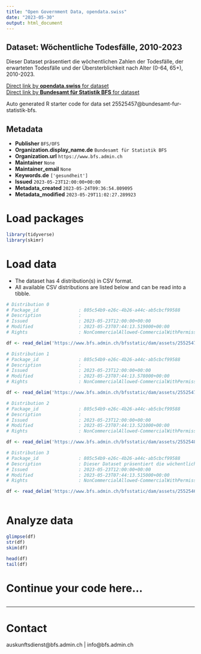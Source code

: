 ```yaml
---
title: "Open Government Data, opendata.swiss"
date: "2023-05-30"
output: html_document
---
```


## Dataset: Wöchentliche Todesfälle, 2010-2023

Dieser Dataset präsentiert die wöchentlichen Zahlen der Todesfälle, der erwarteten Todesfälle und der Übersterblichkeit nach Alter (0-64, 65+), 2010-2023.

[Direct link by **opendata.swiss** for dataset](https://opendata.swiss/de/dataset/wochentliche-todesfalle-2010-20231)<br>
[Direct link by **Bundesamt für Statistik BFS** for dataset](https://www.bfs.admin.ch/asset/de/ts-d-14.03.04.03-wr)

Auto generated R starter code for data set 25525457@bundesamt-fur-statistik-bfs.

## Metadata

- **Publisher** `BFS/OFS`
- **Organization.display_name.de** `Bundesamt für Statistik BFS`
- **Organization.url** `https://www.bfs.admin.ch`
- **Maintainer** `None`
- **Maintainer_email** `None`
- **Keywords.de** `['gesundheit']`
- **Issued** `2023-05-23T12:00:00+00:00`
- **Metadata_created** `2023-05-24T09:36:54.809095`
- **Metadata_modified** `2023-05-29T11:02:27.289923`


# Load packages

```r

library(tidyverse)
library(skimr)

```

# Load data

-   The dataset has 4 distribution(s) in CSV format.
-   All available CSV distributions are listed below and can be read into a tibble.

```r

# Distribution 0
# Package_id               : 805c54b9-e26c-4b26-a44c-ab5cbcf99588
# Description              : 
# Issued                   : 2023-05-23T12:00:00+00:00
# Modified                 : 2023-05-23T07:44:13.519000+00:00
# Rights                   : NonCommercialAllowed-CommercialWithPermission-ReferenceRequired

df <- read_delim('https://www.bfs.admin.ch/bfsstatic/dam/assets/25525479/master')

# Distribution 1
# Package_id               : 805c54b9-e26c-4b26-a44c-ab5cbcf99588
# Description              : 
# Issued                   : 2023-05-23T12:00:00+00:00
# Modified                 : 2023-05-23T07:44:13.578000+00:00
# Rights                   : NonCommercialAllowed-CommercialWithPermission-ReferenceRequired

df <- read_delim('https://www.bfs.admin.ch/bfsstatic/dam/assets/25525475/master')

# Distribution 2
# Package_id               : 805c54b9-e26c-4b26-a44c-ab5cbcf99588
# Description              : 
# Issued                   : 2023-05-23T12:00:00+00:00
# Modified                 : 2023-05-23T07:44:13.521000+00:00
# Rights                   : NonCommercialAllowed-CommercialWithPermission-ReferenceRequired

df <- read_delim('https://www.bfs.admin.ch/bfsstatic/dam/assets/25525483/master')

# Distribution 3
# Package_id               : 805c54b9-e26c-4b26-a44c-ab5cbcf99588
# Description              : Dieser Dataset präsentiert die wöchentlichen Zahlen der Todesfälle, der erwarteten Todesfälle und der Übersterblichkeit nach Alter (0-64, 65+), 2010-2023.
# Issued                   : 2023-05-23T12:00:00+00:00
# Modified                 : 2023-05-23T07:44:13.515000+00:00
# Rights                   : NonCommercialAllowed-CommercialWithPermission-ReferenceRequired

df <- read_delim('https://www.bfs.admin.ch/bfsstatic/dam/assets/25525467/master')



```

# Analyze data

```r

glimpse(df)
str(df)
skim(df)

head(df)
tail(df)

```

# Continue your code here...

```r

```

------------------------------------------------------------------------

# Contact

auskunftsdienst@bfs.admin.ch | info@bfs.admin.ch
